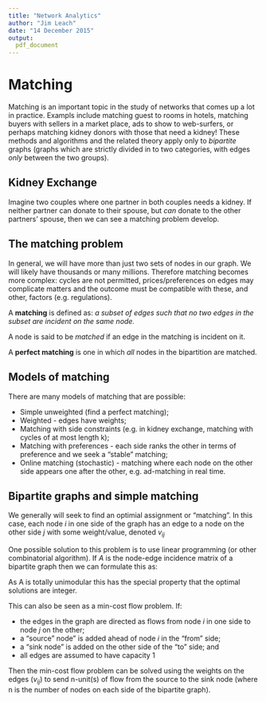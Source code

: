 ```yaml
---
title: "Network Analytics"
author: "Jim Leach"
date: "14 December 2015"
output:
  pdf_document
---
```


# Matching

Matching is an important topic in the study of networks that comes up a lot in practice. Exampls include matching guest to rooms in hotels, matching buyers with sellers in a market place, ads to show to web-surfers, or perhaps matching kidney donors with those that need a kidney! These methods and algorithms and the related theory apply only to _bipartite_ graphs (graphs which are strictly divided in to two categories, with edges _only_ between the two groups).

## Kidney Exchange

Imagine two couples where one partner in both couples needs a kidney. If neither partner can donate to their spouse, but _can_ donate to the other partners' spouse, then we can see a matching problem develop. 

## The matching problem

In general, we will have more than just two sets of nodes in our graph. We will likely have thousands or many millions. Therefore matching becomes more complex: cycles are not permitted, prices/preferences on edges may complicate matters and the outcome must be compatible with these, and other, factors (e.g. regulations).

A __matching__ is defined as: _a subset of edges such that no two edges in the subset are incident on the same node._

A node is said to be _matched_ if an edge in the matching is incident on it. 

A __perfect matching__ is one in which _all_ nodes in the bipartition are matched. 

## Models of matching

There are many models of matching that are possible:

* Simple unweighted (find a perfect matching);
* Weighted - edges have weights;
* Matching with side constraints (e.g. in kidney exchange, matching with cycles of at most length k);
* Matching with preferences - each side ranks the other in terms of preference and we seek a "stable" matching;
* Online matching (stochastic) - matching where each node on the other side appears one after the other, e.g. ad-matching in real time.

## Bipartite graphs and simple matching

We generally will seek to find an optimial assignment or "matching". In this case, each node $i$ in one side of the graph has an edge to a node on the other side $j$ with some weight/value, denoted $v_{ij}$

One possible solution to this problem is to use linear programming (or other combinatorial algorithm). If $A$ is the node-edge incidence matrix of a bipartite graph then we can formulate this as:

\begin{equation}
\begin{split}
\max v^Tx \\
s.t: \\
Ax = 1 \\
x \geq 0
\end{split}
\end{equation}

As A is totally unimodular this has the special property that the optimal solutions are integer. 

This can also be seen as a min-cost flow problem. If:

* the edges in the graph are directed as flows from node $i$ in one side to node $j$ on the other;
* a "source" node" is added ahead of node $i$ in the "from" side;
* a "sink node" is added on the other side of the "to" side; and
* all edges are assumed to have capacity 1

Then the min-cost flow problem can be solved using the weights on the edges ($v_{ij}$) to send n-unit(s) of flow from the source to the sink node (where n is the number of nodes on each side of the bipartite graph).



